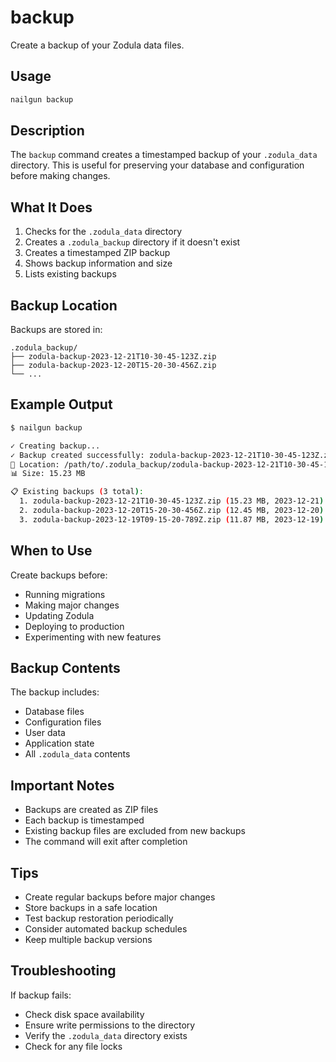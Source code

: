 # backup

Create a backup of your Zodula data files.

## Usage

```bash
nailgun backup
```

## Description

The `backup` command creates a timestamped backup of your `.zodula_data` directory. This is useful for preserving your database and configuration before making changes.

## What It Does

1. Checks for the `.zodula_data` directory
2. Creates a `.zodula_backup` directory if it doesn't exist
3. Creates a timestamped ZIP backup
4. Shows backup information and size
5. Lists existing backups

## Backup Location

Backups are stored in:
```
.zodula_backup/
├── zodula-backup-2023-12-21T10-30-45-123Z.zip
├── zodula-backup-2023-12-20T15-20-30-456Z.zip
└── ...
```

## Example Output

```bash
$ nailgun backup

✓ Creating backup...
✓ Backup created successfully: zodula-backup-2023-12-21T10-30-45-123Z.zip
📁 Location: /path/to/.zodula_backup/zodula-backup-2023-12-21T10-30-45-123Z.zip
📊 Size: 15.23 MB

📋 Existing backups (3 total):
  1. zodula-backup-2023-12-21T10-30-45-123Z.zip (15.23 MB, 2023-12-21)
  2. zodula-backup-2023-12-20T15-20-30-456Z.zip (12.45 MB, 2023-12-20)
  3. zodula-backup-2023-12-19T09-15-20-789Z.zip (11.87 MB, 2023-12-19)
```

## When to Use

Create backups before:

- Running migrations
- Making major changes
- Updating Zodula
- Deploying to production
- Experimenting with new features

## Backup Contents

The backup includes:
- Database files
- Configuration files
- User data
- Application state
- All `.zodula_data` contents

## Important Notes

- Backups are created as ZIP files
- Each backup is timestamped
- Existing backup files are excluded from new backups
- The command will exit after completion

## Tips

- Create regular backups before major changes
- Store backups in a safe location
- Test backup restoration periodically
- Consider automated backup schedules
- Keep multiple backup versions

## Troubleshooting

If backup fails:
- Check disk space availability
- Ensure write permissions to the directory
- Verify the `.zodula_data` directory exists
- Check for any file locks
